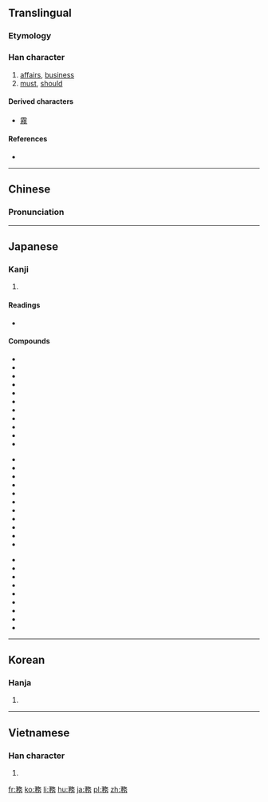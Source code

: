 {{also|务}}
==Translingual==

===Etymology===
{{Han compound|敄|力|c1=p|c2=s|t2=strength|ls=psc}}

===Han character===
{{Han char|rn=19|rad=力|as=09|sn=11|four=18227|canj=弓竹竹水尸 (NHHES), 弓竹人大尸 (NHOKS)|ids=⿰矛务}}

# [[affairs]], [[business]]
# [[must]], [[should]]

====Derived characters====
* [[霧]]

====References====
* {{Han ref|kx=0148.200|dkj=02394|dj=0334.040|hdz=42765.090|uh=52D9|ud=21209|bh=B0C8|bd=45256}}

----

==Chinese==
{{zh-forms|s=务}}

===Pronunciation===
{{zh-pron
|m=wù,shēng
|c=mou6
|mc=y
|oc=y
|ma=
|cat=n,v
}}

----

==Japanese==

===Kanji===
{{ja-kanji|grade=5|rs=力09}}

# {{defn|lang=ja|sort=力09}}

====Readings====
* {{ja-readings|goon=[[む]] (mu)|kanon=[[ぶ]] (bu)|kun=[[つとめる]] (tsutomeru), [[つとめ]] (tsutome)}}

====Compounds====
{{top3}}
*{{l|ja|sc=Jpan|役務|tr=えきむ, ekimu}}
*{{l|ja|sc=Jpan|外務員|tr=がいむいん, gaimuin}}
*{{l|ja|sc=Jpan|外務省|tr=がいむしょう, gaimushō}}
*{{l|ja|sc=Jpan|義務|tr=ぎむ, gimu}}
*{{l|ja|sc=Jpan|教務|tr=きょうむ, kyōmu}}
*{{l|ja|sc=Jpan|業務|tr=ぎょうむ, gyōmu}}
*{{l|ja|sc=Jpan|勤務|tr=きんむ, kinmu}}
*{{l|ja|sc=Jpan|公務|tr=こうむ, kōmu}}
*{{l|ja|sc=Jpan|公務員|tr=こうむいん, kōmuin}}
*{{l|ja|sc=Jpan|校務員|tr=こうむいん, kōmuin}}
*{{l|ja|sc=Jpan|債務|tr=さいむ, saimu}}
{{mid3}}
*{{l|ja|sc=Jpan|財務|tr=ざいむ, zaimu}}
*{{l|ja|sc=Jpan|財務省|tr=ざいむしょう, zaimushō}}
*{{l|ja|sc=Jpan|雑務|tr=ざつむ, zatsumu}}
*{{l|ja|sc=Jpan|残務|tr=ざんむ, zanmu}}
*{{l|ja|sc=Jpan|事務|tr=じむ, jimu}}
*{{l|ja|sc=Jpan|実務|tr=じつむ, jitsumu}}
*{{l|ja|sc=Jpan|職務|tr=しょくむ, shokumu}}
*{{l|ja|sc=Jpan|庶務|tr=しょむ, shomu}}
*{{l|ja|sc=Jpan|政務|tr=せいむ, seimu}}
*{{l|ja|sc=Jpan|責務|tr=せきむ, sekimu}}
*{{l|ja|sc=Jpan|総務|tr=そうむ, sōmu}}
{{mid3}}
*{{l|ja|sc=Jpan|総務省|tr=そうむしょう, sōmushō}}
*{{l|ja|sc=Jpan|担務|tr=たんむ, tanmu}}
*{{l|ja|sc=Jpan|内務省|tr=ないむしょう, naimushō}}
*{{l|ja|sc=Jpan|任務|tr=にんむ, ninmu}}
*{{l|ja|sc=Jpan|服務|tr=ふくむ, fukumu}}
*{{l|ja|sc=Jpan|法務|tr=ほうむ, hōmu}}
*{{l|ja|sc=Jpan|用務|tr=ようむ, yōmu}}
*{{l|ja|sc=Jpan|用務員|tr=ようむいん, yōmuin}}
*{{l|ja|sc=Jpan|労務|tr=ろうむ, rōmu}}
{{bottom}}

----

==Korean==

===Hanja===
{{ko-hanja|hangeul=무|rv=mu|mr=mu}}

# {{defn|lang=ko|sort=力09}}

----

==Vietnamese==

===Han character===
{{vi-hantu|[[vụ]], [[kiết]]|rs=力09}}

# {{defn|lang=vi|sort=力09}}

[[fr:務]]
[[ko:務]]
[[li:務]]
[[hu:務]]
[[ja:務]]
[[pl:務]]
[[zh:務]]